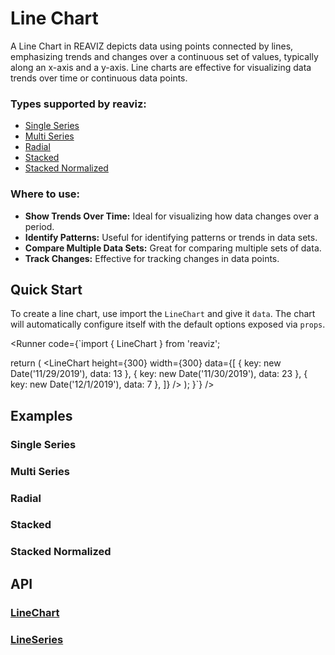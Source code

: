 
<Meta of={LineChartSingleSeriesStories} />
<Meta of={LineChartMultiSeriesStories} />
<Meta of={RadialLineChartStories} />

# Line Chart

A Line Chart in REAVIZ depicts data using points connected by lines, emphasizing trends and changes over a continuous set of values, 
typically along an x-axis and a y-axis. Line charts are effective for visualizing data trends over time or continuous data points.

### Types supported by reaviz:

- [Single Series](/docs/charts/line-chart#single-series)
- [Multi Series](/docs/charts/line-chart#multi-series)
- [Radial](/docs/charts/line-chart#radial)
- [Stacked](/docs/charts/line-chart#stacked)
- [Stacked Normalized](/docs/charts/line-chart#stacked-normalized)

### Where to use:

- **Show Trends Over Time:** Ideal for visualizing how data changes over a period.
- **Identify Patterns:** Useful for identifying patterns or trends in data sets.
- **Compare Multiple Data Sets:** Great for comparing multiple sets of data.
- **Track Changes:** Effective for tracking changes in data points.

## Quick Start
To create a line chart, use import the `LineChart` and give it `data`. The chart
will automatically configure itself with the default options exposed via `props`.

<Runner code={`import { LineChart } from 'reaviz';

  return (
    <LineChart
      height={300}
      width={300}
      data={[
        { key: new Date('11/29/2019'), data: 13 },
        { key: new Date('11/30/2019'), data: 23 },
        { key: new Date('12/1/2019'), data: 7 },
      ]}
    />
  );
}`}
/>

## Examples

### Single Series
<ToggleCanvas of={LineChartSingleSeriesStories.Simple} storybook="charts-line-chart-single-series--simple" />

### Multi Series
<ToggleCanvas of={LineChartMultiSeriesStories._Simple} storybook="charts-line-chart-multi-series--simple" />

### Radial
<ToggleCanvas of={RadialLineChartStories.Simple} storybook="charts-line-chart-radial--simple" />

### Stacked
<ToggleCanvas of={LineChartMultiSeriesStories.Stacked} storybook="charts-line-chart-multi-series--stacked" />

### Stacked Normalized
<ToggleCanvas of={LineChartMultiSeriesStories.StackedNormalized} storybook="charts-line-chart-multi-series--stacked-normalized" />

## API
### [LineChart](https://github.com/reaviz/reaviz/blob/master/src/AreaChart/AreaChart.tsx)
<PropsTable name="LineChart" />

### [LineSeries](https://github.com/reaviz/reaviz/blob/master/src/AreaChart/AreaSeries/AreaSeries.tsx)
<PropsTable name="LineSeries" />
